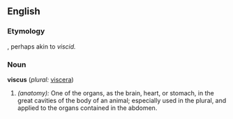 ==English==

{{webster}}

===Etymology===
{{L.}}, perhaps akin to {{E.}} ''viscid.''

===Noun===
'''viscus'''  (''plural:'' [[viscera]])
# ''(anatomy):'' One of the organs, as the brain, heart, or stomach, in the great cavities of the body of an animal;  especially used in the plural, and applied to the organs contained in the abdomen.